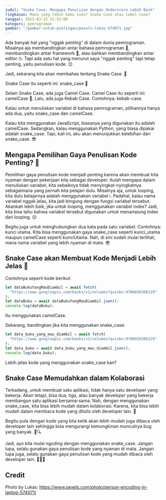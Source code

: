 ```yaml
---
judul: "Snake Case: Mengapa Penulisan dengan Underscore Lebih Baik"
ringkasan: Mana yang lebih kamu suka? Snake Case atau Camel Case?
tanggal: 2023-03-25 21:53:00
kategori: pemrograman
gambar: "/gambar-untuk-postingan/pexels-lukas-574071.jpg"
---
```


Ada banyak hal yang "nggak penting" di dalam dunia pemrograman. Misalnya aja membandingkan antar bahasa pemrograman 🤔, membandingkan antar framework 🤨, atau bahkan membandingkan antar editor 🙄. Tapi ada satu hal yang menurut saya "nggak penting" tapi tetap penting, yaitu penulisan kode. 😉

Jadi, sekarang kita akan membahas tentang Snake Case. 🐍

Snake Case itu seperti ini: snake_case 🐍

Selain Snake Case, ada juga Camel Case. Camel Case itu seperti ini: camelCase 🐫. Lalu, ada juga Kebab Case. Contohnya: kebab-case.

Kalau untuk menuliskan variabel di bahasa pemrograman, pilihannya hanya ada dua, yaitu snake_case dan camelCase.

Kalau kita menggunakan JavaScript, biasanya yang digunakan itu adalah camelCase. Sedangkan, kalau menggunakan Python, yang biasa dipakai adalah snake_case. Tapi, kali ini, aku akan menunjukkan kelebihan dari snake_case. 😎

## Mengapa Pemilihan Gaya Penulisan Kode Penting? 🤔

Pemilihan gaya penulisan kode menjadi penting karena akan membuat kita nyaman dengan pekerjaan kita sebagai developer. Itulah mengapa dalam menuliskan variabel, kita sebaiknya tidak menyingkat-nyingkatnya sebagaimana yang pernah kita pelajari dulu. Misalnya aja, untuk looping, kita dulu belajarnya adalah menggunakan variabel i. Padahal, kalau nama variabel nggak jelas, kita jadi bingung dengan fungsi variabel tersebut. Akankah lebih baik, jika untuk looping, menggunakan variabel index? Jadi, kita bisa tahu bahwa variabel tersebut digunakan untuk menampung index dari looping. 😌

Begitu juga untuk menghubungkan dua kata pada satu variabel. Contohnya: kunci utama. Kita bisa menggunakan gaya snake_case seperti kunci_utama maupun camelCase seperti kunciUtama. Nah, di sini sudah mulai terlihat, mana nama variabel yang lebih nyaman di mata. 😎

## Snake Case akan Membuat Kode Menjadi Lebih Jelas 🐍

Contohnya seperti kode berikut:

```javascript
let dataBukuYangMauDiambil = await fetch(
  "https://www.googleapis.com/books/v1/volumes?q=isbn:9786020306229"
);
let dataBuku = await dataBukuYangMauDiambil.json();
console.log(dataBuku);
```

Itu menggunakan camelCase.

Sekarang, bandingkan jika kita menggunakan snake_case:

```javascript
let data_buku_yang_mau_diambil = await fetch(
  "https://www.googleapis.com/books/v1/volumes?q=isbn:9786020306229"
);
let data_buku = await data_buku_yang_mau_diambil.json();
console.log(data_buku);
```

Lebih jelas kode yang menggunakan snake_case kan?

## Snake Case Memudahkan dalam Kolaborasi

Terkadang, untuk membuat satu aplikasi, tidak hanya satu developer yang bekerja. Akan tetapi, bisa dua, tiga, atau banyak developer yang bekerja membangun satu aplikasi bersama-sama. Nah, dengan menggunakan snake_case, kita bisa lebih mudah dalam kolaborasi. Karena, kita bisa lebih mudah dalam membaca kode yang ditulis oleh developer lain. 🤝

Begitu pula dengan kode yang kita ketik akan lebih mudah juga dibaca oleh developer lain sehingga bisa mengurangi kemungkinan munculnya bug yang banyak. 🐛🔍

Jadi, ayo kita mulai ngoding dengan menggunakan snake_case. Jangan lupa, selalu gunakan gaya penulisan kode yang nyaman di mata. Jangan lupa juga, selalu gunakan gaya penulisan kode yang mudah dibaca oleh developer lain. 👨‍💻💡

## Credit

Photo by Lukas: https://www.pexels.com/photo/person-encoding-in-laptop-574071/
